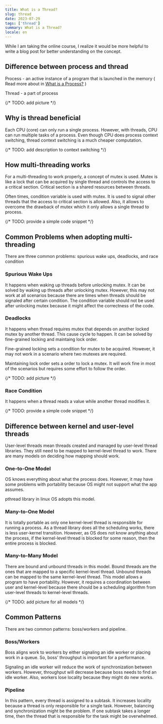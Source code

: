 ```yaml
---
title: What is a Thread?
slug: thread
date: 2023-07-29
tags: ['thread']
summary: What is a Thread?
locale: en
---
```


While I am taking the online course, I realize it would be more helpful to write a blog post for better understanding on the concept.

## Difference between process and thread

Process - an active instance of a program that is launched in the memory ( Read more about in [What is a Process?](https://seungwonan.com/en/blog/process) )

Thread - a part of process

{/* TODO: add picture */}

## Why is thread beneficial

Each CPU (core) can only run a single process. However, with threads, CPU can run multiple tasks of a process. Even though CPU does process context switching, thread context switching is a much cheaper computation.

{/* TODO: add description to context switching */}

## How multi-threading works

For a multi-threading to work properly, a concept of mutex is used. Mutex is like a lock that can be acquired by single thread and controls the access to a critical section. Critical section is a shared resources between threads.

Often times, condition variable is used with mutex. It is used to signal other threads that the access to critical section is allowed. Also, it allows to overcome the drawback of mutex which it only allows a single thread to process.

{/* TODO: provide a simple code snippet */}

## Common Problems when adopting multi-threading

There are three common problems: spurious wake ups, deadlocks, and race condition

### Spurious Wake Ups

It happens when waking up threads before unlocking mutex. It can be solved by waking up threads after unlocking mutex. However, this may not work at all scenarios because there are times when threads should be signaled after certain condition. The condition variable should not be used after unlocking mutex because it might affect the correctness of the code.

### Deadlocks

It happens when thread requires mutex that depends on another locked mutex by another thread. This cause cycle to happen. It can be solved by fine-grained locking and maintaing lock order.

Fine-grained locking sets a condition for mutex to be acquired. However, it may not work in a scenario where two mutexes are required.

Maintaining lock order sets a order to lock a mutex. It will work fine in most of the scenarios but requires some effort to follow the order.

{/* TODO: add picture */}

### Race Condition

It happens when a thread reads a value while another thread modifies it.

{/* TODO: provide a simple code snippet */}

## Difference between kernel and user-level threads

User-level threads mean threads created and managed by user-level thread libraries. They still need to be mapped to kernel-level thread to work. There are many models on deciding how mapping should work.

### One-to-One Model

OS knows everything about what the process does. However, it may have some problems with portability because OS might not support what the app assumes.

<SideNote>pthread library in linux OS adopts this model.</SideNote>

### Many-to-One Model

It is totally portable as only one kernel-level thread is responsible for running a process. As a thread library does all the scheduling works, there is less user-kernel transition. However, as OS does not know anything about the process, if the kernel-level thread is blocked for some reason, then the entire process is blocked.

### Many-to-Many Model

There are bound and unbound threads in this model. Bound threads are the ones that are mapped to a specific kernel-level thread. Unbound threads can be mapped to the same kernel-level thread. This model allows a program to have portability. However, it requires a coordination between user and kernel-level because there should be a scheduling algorithm from user-level threads to kernel-level threads.

{/* TODO: add picture for all models */}

## Common Patterns

There are two common patterns: boss/workers and pipeline.

### Boss/Workers

Boss aligns work to workers by either signaling an idle worker or placing work in a queue. So, boss' throughput is important for a performance.

Signaling an idle worker will reduce the work of synchronization between workers. However, throughput will decrease because boss needs to find an idle worker. Also, workers lose locality because they might do new works.

### Pipeline

In this pattern, every thread is assigned to a subtask. It increases locality because a thread is only responsible for a single task. However, balancing and synchronization might be the problem. If one subtask takes a longer time, then the thread that is responsible for the task might be overwhelmed.
